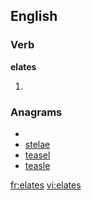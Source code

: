 
==English==

===Verb===
'''elates'''

# {{third-person singular of|[[elate]]}}

===Anagrams===
* {{alphagram|aeelst}}
* [[stelae#English|stelae]]
* [[teasel#English|teasel]]
* [[teasle#English|teasle]]


[[fr:elates]]
[[vi:elates]]